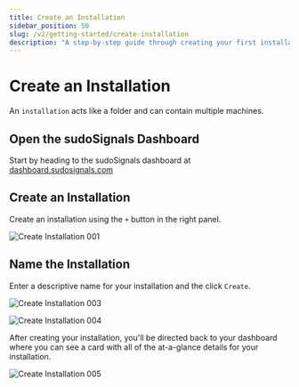 ```yaml
---
title: Create an Installation 
sidebar_position: 50
slug: /v2/getting-started/create-installation
description: "A step-by-step guide through creating your first installation"
---
```


# Create an Installation

An `installation` acts like a folder and can contain multiple machines. 

## Open the sudoSignals Dashboard

Start by heading to the sudoSignals dashboard at [dashboard.sudosignals.com](https://dashboard.sudosignals.com/)

## Create an Installation

Create an installation using the `+` button in the right panel. 

![Create Installation 001](/img/create-installation/v2-create-installation-001.png)

## Name the Installation

Enter a descriptive name for your installation and the click `Create`.

![Create Installation 003](/img/create-installation/v2-create-installation-003.png)

![Create Installation 004](/img/create-installation/v2-create-installation-004.png)

After creating your installation, you'll be directed back to your dashboard where you can see a card with all of the at-a-glance details for your installation.

![Create Installation 005](/img/create-installation/v2-create-installation-005.png)
